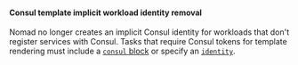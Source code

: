 #### Consul template implicit workload identity removal

Nomad no longer creates an implicit Consul identity for workloads that don't
register services with Consul. Tasks that require Consul tokens for template
rendering must include a [`consul` block](/nomad/docs/job-specification/consul)
or specify an [`identity`](/nomad/docs/job-specification/identity#identity-block).

